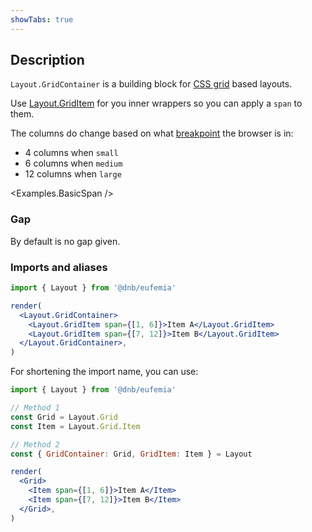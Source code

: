 ```yaml
---
showTabs: true
---
```



## Description

`Layout.GridContainer` is a building block for [CSS grid](https://developer.mozilla.org/en-US/docs/Web/CSS/CSS_grid_layout) based layouts.

Use [Layout.GridItem](/uilib/components/layout/GridItem) for you inner wrappers so you can apply a `span` to them.

The columns do change based on what [breakpoint](/uilib/usage/layout/media-queries/) the browser is in:

- 4 columns when `small`
- 6 columns when `medium`
- 12 columns when `large`

<Examples.BasicSpan />

### Gap

By default is no gap given.

### Imports and aliases

```jsx
import { Layout } from '@dnb/eufemia'

render(
  <Layout.GridContainer>
    <Layout.GridItem span={[1, 6]}>Item A</Layout.GridItem>
    <Layout.GridItem span={[7, 12]}>Item B</Layout.GridItem>
  </Layout.GridContainer>,
)
```

For shortening the import name, you can use:

```jsx
import { Layout } from '@dnb/eufemia'

// Method 1
const Grid = Layout.Grid
const Item = Layout.Grid.Item

// Method 2
const { GridContainer: Grid, GridItem: Item } = Layout

render(
  <Grid>
    <Item span={[1, 6]}>Item A</Item>
    <Item span={[7, 12]}>Item B</Item>
  </Grid>,
)
```
